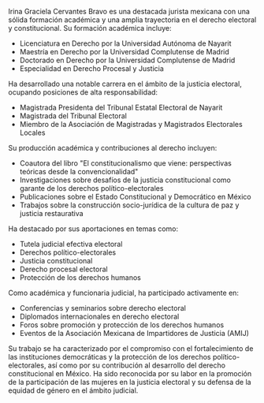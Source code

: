 Irina Graciela Cervantes Bravo es una destacada jurista mexicana con una sólida formación académica y una amplia trayectoria en el derecho electoral y constitucional. Su formación académica incluye:

- Licenciatura en Derecho por la Universidad Autónoma de Nayarit
- Maestría en Derecho por la Universidad Complutense de Madrid
- Doctorado en Derecho por la Universidad Complutense de Madrid
- Especialidad en Derecho Procesal y Justicia

Ha desarrollado una notable carrera en el ámbito de la justicia electoral, ocupando posiciones de alta responsabilidad:

- Magistrada Presidenta del Tribunal Estatal Electoral de Nayarit
- Magistrada del Tribunal Electoral
- Miembro de la Asociación de Magistradas y Magistrados Electorales Locales

Su producción académica y contribuciones al derecho incluyen:

- Coautora del libro "El constitucionalismo que viene: perspectivas teóricas desde la convencionalidad"
- Investigaciones sobre desafíos de la justicia constitucional como garante de los derechos político-electorales
- Publicaciones sobre el Estado Constitucional y Democrático en México
- Trabajos sobre la construcción socio-jurídica de la cultura de paz y justicia restaurativa

Ha destacado por sus aportaciones en temas como:

- Tutela judicial efectiva electoral
- Derechos político-electorales
- Justicia constitucional
- Derecho procesal electoral
- Protección de los derechos humanos

Como académica y funcionaria judicial, ha participado activamente en:

- Conferencias y seminarios sobre derecho electoral
- Diplomados internacionales en derecho electoral
- Foros sobre promoción y protección de los derechos humanos
- Eventos de la Asociación Mexicana de Impartidores de Justicia (AMIJ)

Su trabajo se ha caracterizado por el compromiso con el fortalecimiento de las instituciones democráticas y la protección de los derechos político-electorales, así como por su contribución al desarrollo del derecho constitucional en México. Ha sido reconocida por su labor en la promoción de la participación de las mujeres en la justicia electoral y su defensa de la equidad de género en el ámbito judicial.
